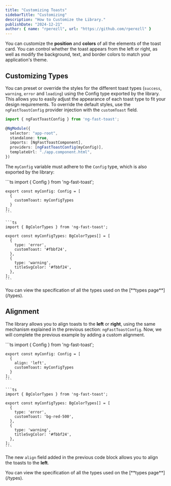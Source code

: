 ```yaml
---
title: "Customizing Toasts"
sidebarTitle: "Customizing"
description: "How to Customize the Library."
publishDate: "2024-12-21"
author: { name: "rperezll", url: "https://github.com/rperezll" }
---
```


You can customize the **position** and **colors** of all the elements of the toast card. You can control whether the toast appears from the left or right, as well as modify the background, text, and border colors to match your application's theme.

## Customizing Types

You can preset or override the styles for the different toast types (`success`, `warning`, `error` and `loading`) using the Config type exported by the library. This allows you to easily adjust the appearance of each toast type to fit your design requirements. To override the default styles, use the `ngFastToastConfig` provider injection with the `customToast` field.

```ts
import { ngFastToastConfig } from 'ng-fast-toast';

@NgModule({
  selector: "app-root",
  standalone: true,
  imports: [NgFastToastComponent],
  providers: [ngFastToastConfig(myConfig)],
  templateUrl: "./app.component.html",
})
```

The `myConfig` variable must adhere to the `Config` type, which is also exported by the library:

 <UiBlock component="component" title="Example of Types Customization">

  <div class="grid grid-cols-1 gap-4 md:grid-cols-2">
    ```ts
    import { Config } from 'ng-fast-toast';

    export const myConfig: Config = [
      {
        customToast: myConfigTypes
      }
    ];
    ```

    ```ts
    import { BgColorTypes } from 'ng-fast-toast';

    export const myConfigTypes: BgColorTypes[] = [
      {
        type: 'error',
        customToast: '#fbbf24',
      },
      {
        type: 'warning',
        titleSvgColor: '#fbbf24',
      },
    ];
    ```

  </div>
 </UiBlock>

<Alert type="info">
  You can view the specification of all the types used on the [**types
  page**](/types).
</Alert>

## Alignment

The library allows you to align toasts to the **left** or **right**, using the same mechanism explained in the previous section: `ngFastToastConfig`. Now, we will complete the previous example by adding a custom alignment.

 <UiBlock component="component" title="Example of Align Customization">

  <div class="grid grid-cols-1 gap-4 md:grid-cols-2">
    ```ts
    import { Config } from 'ng-fast-toast';

    export const myConfig: Config = [
      {
        align: 'left',
        customToast: myConfigTypes
      }
    ];
    ```

    ```ts
    import { BgColorTypes } from 'ng-fast-toast';

    export const myConfigTypes: BgColorTypes[] = [
      {
        type: 'error',
        customToast: 'bg-red-500',
      },
      {
        type: 'warning',
        titleSvgColor: '#fbbf24',
      },
    ];
    ```

  </div>
 </UiBlock>

The new `align` field added in the previous code block allows you to align the toasts to the **left**.

<Alert type="info">
  You can view the specification of all the types used on the [**types
  page**](/types).
</Alert>
